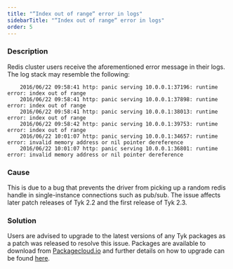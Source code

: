 ```yaml
---
title: "“Index out of range“ error in logs"
sidebarTitle: "“Index out of range“ error in logs"
order: 5
---
```


### Description

Redis cluster users receive the aforementioned error message in their logs. The log stack may resemble the following:

```
    2016/06/22 09:58:41 http: panic serving 10.0.0.1:37196: runtime error: index out of range
    2016/06/22 09:58:41 http: panic serving 10.0.0.1:37898: runtime error: index out of range
    2016/06/22 09:58:41 http: panic serving 10.0.0.1:38013: runtime error: index out of range
    2016/06/22 09:58:42 http: panic serving 10.0.0.1:39753: runtime error: index out of range
    2016/06/22 10:01:07 http: panic serving 10.0.0.1:34657: runtime error: invalid memory address or nil pointer dereference
    2016/06/22 10:01:07 http: panic serving 10.0.0.1:36801: runtime error: invalid memory address or nil pointer dereference
```

### Cause

This is due to a bug that prevents the driver from picking up a random redis handle in single-instance connections such as pub/sub. The issue affects later patch releases of Tyk 2.2 and the first release of Tyk 2.3.

### Solution

Users are advised to upgrade to the latest versions of any Tyk packages as a patch was released to resolve this issue. Packages are available to download from [Packagecloud.io](https://packagecloud.io/tyk) and further details on how to upgrade can be found [here](/upgrading-tyk).